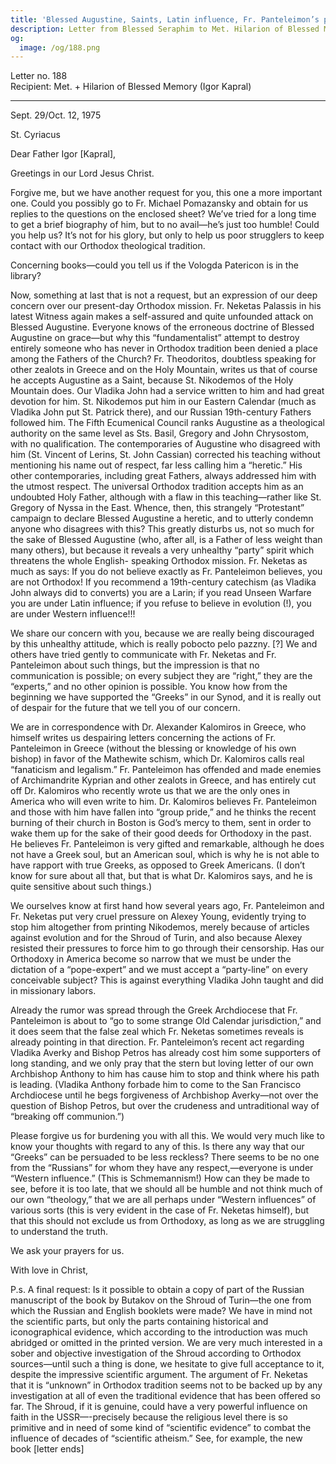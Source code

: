 ```yaml
---
title: 'Blessed Augustine, Saints, Latin influence, Fr. Panteleimon’s party-line'
description: Letter from Blessed Seraphim to Met. Hilarion of Blessed Memory (Igor Kapral).
og:
  image: /og/188.png
---
```


<div style={{textAlign:'right', fontFamily:'monospace'}}>Letter no. 188</div>
<div style={{textAlign:'left', fontFamily:'monospace'}}>Recipient: Met. + Hilarion of Blessed Memory (Igor Kapral)</div>

---

Sept. 29/Oct. 12, 1975

St. Cyriacus

Dear Father Igor [Kapral],

Greetings in our Lord Jesus Christ.

Forgive me, but we have another request for you, this one a more important one. Could you possibly go to Fr. Michael Pomazansky and obtain for us replies to the questions on the enclosed sheet? We’ve tried for a long time to get a brief biography of him, but to no avail—he’s just too humble! Could you help us? It’s not for his glory, but only to help us poor strugglers to keep contact with our Orthodox theological tradition.

Concerning books—could you tell us if the Vologda Patericon is in the library?

Now, something at last that is not a request, but an expression of our deep concern over our present-day Orthodox mission. Fr. Neketas Palassis in his latest Witness again makes a self-assured and quite unfounded attack on Blessed Augustine. Everyone knows of the erroneous doctrine of Blessed Augustine on grace—but why this “fundamentalist” attempt to destroy entirely someone who has never in Orthodox tradition been denied a place among the Fathers of the Church? Fr. Theodoritos, doubtless speaking for other zealots in Greece and on the Holy Mountain, writes us that of course he accepts Augustine as a Saint, because St. Nikodemos of the Holy Mountain does. Our Vladika John had a service written to him and had great devotion for him. St. Nikodemos put him in our Eastern Calendar (much as Vladika John put St. Patrick there), and our Russian 19th-century Fathers followed him. The Fifth Ecumenical Council ranks Augustine as a theological authority on the same level as Sts. Basil, Gregory and John Chrysostom, with no qualification. The contemporaries of Augustine who disagreed with him (St. Vincent of Lerins, St. John Cassian) corrected his teaching without mentioning his name out of respect, far less calling him a “heretic.” His other contemporaries, including great Fathers, always addressed him with the utmost respect. The universal Orthodox tradition accepts him as an undoubted Holy Father, although with a flaw in this teaching—rather like St. Gregory of Nyssa in the East. Whence, then, this strangely “Protestant” campaign to declare Blessed Augustine a heretic, and to utterly condemn anyone who disagrees with this? This greatly disturbs us, not so much for the sake of Blessed Augustine (who, after all, is a Father of less weight than many others), but because it reveals a very unhealthy “party” spirit which threatens the whole English- speaking Orthodox mission. Fr. Neketas as much as says: If you do not believe exactly as Fr. Panteleimon believes, you are not Orthodox! If you recommend a 19th-century catechism (as Vladika John always did to converts) you are a Larin; if you read Unseen Warfare you are under Latin influence; if you refuse to believe in evolution (!), you are under Western influence!!!

We share our concern with you, because we are really being discouraged by this unhealthy attitude, which is really pobocto pelo pazzny. [?] We and others have tried gently to communicate with Fr. Neketas and Fr. Panteleimon about such things, but the impression is that no communication is possible; on every subject they are “right,” they are the “experts,” and no other opinion is possible. You know how from the beginning we have supported the “Greeks” in our Synod, and it is really out of despair for the future that we tell you of our concern.

We are in correspondence with Dr. Alexander Kalomiros in Greece, who himself writes us despairing letters concerning the actions of Fr. Panteleimon in Greece (without the blessing or knowledge of his own bishop) in favor of the Mathewite schism, which Dr. Kalomiros calls real “fanaticism and legalism.” Fr. Panteleimon has offended and made enemies of Archimandrite Kyprian and other zealots in Greece, and has entirely cut off Dr. Kalomiros who recently wrote us that we are the only ones in America who will even write to him. Dr. Kalomiros believes Fr. Panteleimon and those with him have fallen into “group pride,” and he thinks the recent burning of their church in Boston is God’s mercy to them, sent in order to wake them up for the sake of their good deeds for Orthodoxy in the past. He believes Fr. Panteleimon is very gifted and remarkable, although he does not have a Greek soul, but an American soul, which is why he is not able to have rapport with true Greeks, as opposed to Greek Americans. (I don’t know for sure about all that, but that is what Dr. Kalomiros says, and he is quite sensitive about such things.)

We ourselves know at first hand how several years ago, Fr. Panteleimon and Fr. Neketas put very cruel pressure on Alexey Young, evidently trying to stop him altogether from printing Nikodemos, merely because of articles against evolution and for the Shroud of Turin, and also because Alexey resisted their pressures to force him to go through their censorship. Has our Orthodoxy in America become so narrow that we must be under the dictation of a “pope-expert” and we must accept a “party-line” on every conceivable subject? This is against everything Vladika John taught and did in missionary labors.

Already the rumor was spread through the Greek Archdiocese that Fr. Panteleimon is about to “go to some strange Old Calendar jurisdiction,” and it does seem that the false zeal which Fr. Neketas sometimes reveals is already pointing in that direction. Fr. Panteleimon’s recent act regarding Vladika Averky and Bishop Petros has already cost him some supporters of long standing, and we only pray that the stern but loving letter of our own Archbishop Anthony to him has cause him to stop and think where his path is leading. (Vladika Anthony forbade him to come to the San Francisco Archdiocese until he begs forgiveness of Archbishop Averky—not over the question of Bishop Petros, but over the crudeness and untraditional way of “breaking off communion.”)

Please forgive us for burdening you with all this. We would very much like to know your thoughts with regard to any of this. Is there any way that our “Greeks” can be persuaded to be less reckless? There seems to be no one from the “Russians” for whom they have any respect,—everyone is under “Western influence.” (This is Schmemannism!) How can they be made to see, before it is too late, that we should all be humble and not think much of our own “theology,” that we are all perhaps under “Western influences” of various sorts (this is very evident in the case of Fr. Neketas himself), but that this should not exclude us from Orthodoxy, as long as we are struggling to understand the truth.

We ask your prayers for us.

With love in Christ,

P.s. A final request: Is it possible to obtain a copy of part of the Russian manuscript of the book by Butakov on the Shroud of Turin—the one from which the Russian and English booklets were made? We have in mind not the scientific parts, but only the parts containing historical and iconographical evidence, which according to the introduction was much abridged or omitted in the printed version. We are very much interested in a sober and objective investigation of the Shroud according to Orthodox sources—until such a thing is done, we hesitate to give full acceptance to it, despite the impressive scientific argument. The argument of Fr. Neketas that it is “unknown” in Orthodox tradition seems not to be backed up by any investigation at all of even the traditional evidence that has been offered so far. The Shroud, if it is genuine, could have a very powerful influence on faith in the USSR—-precisely because the religious level there is so primitive and in need of some kind of “scientific evidence” to combat the influence of decades of “scientific atheism.” See, for example, the new book [letter ends]
